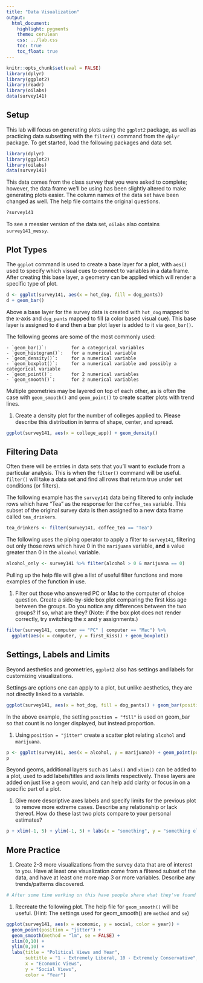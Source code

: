```yaml
---
title: "Data Visualization"
output:
  html_document:
    highlight: pygments
    theme: cerulean
    css: ../lab.css
    toc: true
    toc_float: true
---
```


```r
knitr::opts_chunk$set(eval = FALSE)
library(dplyr)
library(ggplot2)
library(readr)
library(oilabs)
data(survey141)
```

## Setup

This lab will focus on generating plots using the `ggplot2` package, as well as 
practicing data subsetting with the `filter()` command from the `dplyr` package. 
To get started, load the following packages and data set.


```r
library(dplyr)
library(ggplot2)
library(oilabs)
data(survey141)
```

This data comes from the class survey that you were asked to complete; however, the data frame 
we'll be using has been slightly altered to make generating plots easier. The column names 
of the data set have been changed as well. The help file contains the original questions. 

```r
?survey141
```

To see a messier version of the data set, `oilabs` also contains `survey141_messy`.

## Plot Types

The `ggplot` command is used to create a base layer for a plot, with `aes()` used to specify
which visual cues to connect to variables in a data frame. After creating this base layer, a
geometry can be applied which will render a specific type of plot. 

```r
d <- ggplot(survey141, aes(x = hot_dog, fill = dog_pants))
d + geom_bar()
```

Above a base layer for the survey data is created with `hot_dog` mapped to the x-axis and `dog_pants` mapped to fill (a color 
based visual cue). This base layer is assigned to `d` and then a bar plot layer is added to it via `geom_bar()`.

The following geoms are some of the most commonly used:

    - `geom_bar()`:         for a categorical variables
    - `geom_histogram()`:   for a numerical variable
    - `geom_density()`:     for a numerical variable
    - `geom_boxplot()`:     for a numerical variable and possibly a categorical variable
    - `geom_point()`:       for 2 numerical variables
    - `geom_smooth()`:      for 2 numerical variables
    
Multiple geometries may be layered on top of each other, as is often the case with 
`geom_smooth()` and `geom_point()` to create scatter plots with trend lines.
    
1. Create a density plot for the number of colleges applied to. Please describe this
distribution in terms of shape, center, and spread.

```r
ggplot(survey141, aes(x = college_app)) + geom_density()
```

## Filtering Data

Often there will be entries in data sets that you'll want to exclude from a particular analysis. 
This is when the `filter()` command will be useful. `filter()` will take a 
data set and find all rows that return true under set conditions (or filters). 

The following example has the `survey141` data being filtered to only include 
rows which have "Tea" as the response for the `coffee_tea` variable. This subset 
of the original survey data is then assigned to a new data frame called `tea_drinkers`.

```r
tea_drinkers <- filter(survey141, coffee_tea == "Tea")
```

The following uses the piping operator to apply a filter to `survey141`, filtering out only
those rows which have 0 in the `marijuana` variable, **and** a value greater than 0 in the
`alcohol` variable. 

```r
alcohol_only <- survey141 %>% filter(alcohol > 0 & marijuana == 0)
```

Pulling up the help file will give a list of useful filter functions and more examples
of the function in use.

1.  Filter out those who answered PC or Mac to the computer of choice question. 
Create a side-by-side box plot comparing the first kiss age between the groups.
Do you notice any differences between the two groups? If so, what are they?
(Note: if the box plot does not render correctly, try switching the x and y assignments.)

```r
filter(survey141, computer == "PC" | computer == "Mac") %>%
  ggplot(aes(x = computer, y = first_kiss)) + geom_boxplot()
```

## Settings, Labels and Limits

Beyond aesthetics and geometries, `ggplot2` also has settings and labels for customizing 
visualizations.

Settings are options one can apply to a plot, but unlike aesthetics, they are not directly linked to a variable.

```r
ggplot(survey141, aes(x = hot_dog, fill = dog_pants)) + geom_bar(position = "fill")
```

In the above example, the setting `position = "fill"` is used on geom_bar so that count is no longer 
displayed, but instead proportion. 

1.  Using `position = "jitter"` create a scatter plot relating `alcohol` and `marijuana`. 

```r
p <- ggplot(survey141, aes(x = alcohol, y = marijuana)) + geom_point(position = "jitter")
p
```

Beyond geoms, additional layers such as `labs()` and `xlim()` can be added to a plot, used to 
add labels/titles and axis limits respectively. These layers are added on just like a geom would, 
and can help add clarity or focus in on a specific part of a plot.

1. Give more descriptive axes labels and specify limits for the previous plot to remove more 
extreme cases. Describe any relationship or lack thereof. How do these last two plots compare to 
your personal estimates?

```r
p + xlim(-1, 5) + ylim(-1, 5) + labs(x = "something", y = "something else")
```

## More Practice

1.  Create 2-3 more visualizations from the survey data that are of interest to you.
Have at least one visualization come from a filtered subset of the data, and have at
least one more map 3 or more variables. Describe any trends/patterns discovered.

```r
# After some time working on this have people share what they've found
```

1.  Recreate the following plot. The help file for `geom_smooth()` will be useful.
(Hint: The settings used for geom_smooth() are `method` and `se`)

```r
ggplot(survey141, aes(x = economic, y = social, color = year)) + 
  geom_point(position = "jitter") + 
  geom_smooth(method = "lm", se = FALSE) + 
  xlim(0,10) +
  ylim(0,10) + 
  labs(title = "Political Views and Year", 
       subtitle = "1 - Extremely Liberal, 10 - Extremely Conservative", 
       x = "Economic Views",
       y = "Social Views",
       color = "Year")
```
